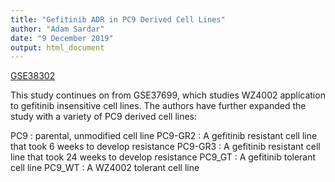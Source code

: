 ```yaml
---
title: "Gefitinib ADR in PC9 Derived Cell Lines"
author: "Adam Sardar"
date: "9 December 2019"
output: html_document
---
```


[GSE38302](https://www.ncbi.nlm.nih.gov/geo/query/acc.cgi?acc=GSE38302)

This study continues on from GSE37699, which studies WZ4002 application to gefitinib insensitive cell lines. The authors have further expanded the study with a variety of PC9 derived cell lines:

PC9 : parental, unmodified cell line
PC9-GR2 : A gefitinib resistant cell line that took 6 weeks to develop resistance
PC9-GR3 : A gefitinib resistant cell line that took 24 weeks to develop resistance
PC9_GT : A gefitinib tolerant cell line
PC9_WT : A WZ4002 tolerant cell line


